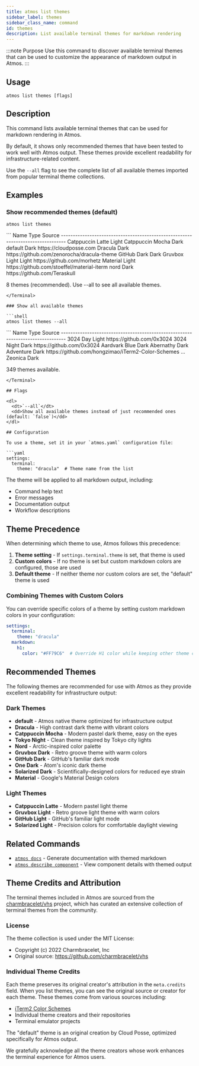 ```yaml
---
title: atmos list themes
sidebar_label: themes
sidebar_class_name: command
id: themes
description: List available terminal themes for markdown rendering
---
```



:::note Purpose
Use this command to discover available terminal themes that can be used to customize the appearance of markdown output in Atmos.
:::

<Screengrab title="atmos list themes --help" slug="atmos-list-themes--help" />

## Usage

```shell
atmos list themes [flags]
```

## Description

This command lists available terminal themes that can be used for markdown rendering in Atmos.

By default, it shows only recommended themes that have been tested to work well with Atmos output. These themes provide excellent readability for infrastructure-related content.

Use the `--all` flag to see the complete list of all available themes imported from popular terminal theme collections.

## Examples

### Show recommended themes (default)

```shell
atmos list themes
```

<Terminal title="atmos list themes">
```
Name                           Type     Source
--------------------------------------------------------------------------------
Catppuccin Latte               Light    
Catppuccin Mocha               Dark     
default                        Dark     https://cloudposse.com
Dracula                        Dark     https://github.com/zenorocha/dracula-theme
GitHub Dark                    Dark     
Gruvbox Light                  Light    https://github.com/morhetz
Material                       Light    https://github.com/stoeffel/material-iterm
nord                           Dark     https://github.com/Teraskull

8 themes (recommended). Use --all to see all available themes.
```
</Terminal>

### Show all available themes

```shell
atmos list themes --all
```

<Terminal title="atmos list themes --all">
```
Name                           Type     Source
--------------------------------------------------------------------------------
3024 Day                       Light    https://github.com/0x3024
3024 Night                     Dark     https://github.com/0x3024
Aardvark Blue                  Dark     
Abernathy                      Dark     
Adventure                      Dark     https://github.com/hongzimao/iTerm2-Color-Schemes
...
Zeonica                        Dark     

349 themes available.
```
</Terminal>

## Flags

<dl>
  <dt>`--all`</dt>
  <dd>Show all available themes instead of just recommended ones (default: `false`)</dd>
</dl>

## Configuration

To use a theme, set it in your `atmos.yaml` configuration file:

```yaml
settings:
  terminal:
    theme: "dracula"  # Theme name from the list
```

The theme will be applied to all markdown output, including:
- Command help text
- Error messages
- Documentation output
- Workflow descriptions

## Theme Precedence

When determining which theme to use, Atmos follows this precedence:

1. **Theme setting** - If `settings.terminal.theme` is set, that theme is used
2. **Custom colors** - If no theme is set but custom markdown colors are configured, those are used
3. **Default theme** - If neither theme nor custom colors are set, the "default" theme is used

### Combining Themes with Custom Colors

You can override specific colors of a theme by setting custom markdown colors in your configuration:

```yaml
settings:
  terminal:
    theme: "dracula"
  markdown:
    h1:
      color: "#FF79C6"  # Override H1 color while keeping other theme colors
```

## Recommended Themes

The following themes are recommended for use with Atmos as they provide excellent readability for infrastructure output:

### Dark Themes
- **default** - Atmos native theme optimized for infrastructure output
- **Dracula** - High contrast dark theme with vibrant colors
- **Catppuccin Mocha** - Modern pastel dark theme, easy on the eyes
- **Tokyo Night** - Clean theme inspired by Tokyo city lights
- **Nord** - Arctic-inspired color palette
- **Gruvbox Dark** - Retro groove theme with warm colors
- **GitHub Dark** - GitHub's familiar dark mode
- **One Dark** - Atom's iconic dark theme
- **Solarized Dark** - Scientifically-designed colors for reduced eye strain
- **Material** - Google's Material Design colors

### Light Themes
- **Catppuccin Latte** - Modern pastel light theme
- **Gruvbox Light** - Retro groove light theme with warm colors
- **GitHub Light** - GitHub's familiar light mode
- **Solarized Light** - Precision colors for comfortable daylight viewing

## Related Commands

- [`atmos docs`](/cli/commands/docs/usage) - Generate documentation with themed markdown
- [`atmos describe component`](/cli/commands/describe/component) - View component details with themed output

## Theme Credits and Attribution

The terminal themes included in Atmos are sourced from the [charmbracelet/vhs](https://github.com/charmbracelet/vhs) project, which has curated an extensive collection of terminal themes from the community.

### License
The theme collection is used under the MIT License:
- Copyright (c) 2022 Charmbracelet, Inc
- Original source: https://github.com/charmbracelet/vhs

### Individual Theme Credits
Each theme preserves its original creator's attribution in the `meta.credits` field. When you list themes, you can see the original source or creator for each theme. These themes come from various sources including:
- [iTerm2 Color Schemes](https://github.com/mbadolato/iTerm2-Color-Schemes)
- Individual theme creators and their repositories
- Terminal emulator projects

The "default" theme is an original creation by Cloud Posse, optimized specifically for Atmos output.

We gratefully acknowledge all the theme creators whose work enhances the terminal experience for Atmos users.